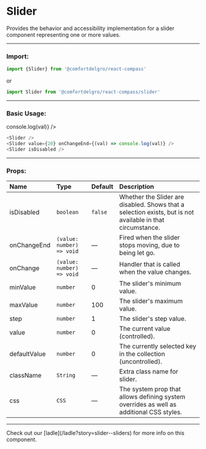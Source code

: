 
# Slider

Provides the behavior and accessibility implementation for a slider component representing one or more values.

---

### Import:

```js
import {Slider} from '@comfortdelgro/react-compass'
```

or

```js
import Slider from '@comfortdelgro/react-compass/slider'
```

---

### Basic Usage:

<section className={styles.avatarShowcaseContainer} style={{display: 'flex', flexDirection: 'column', gap: '2rem' }}>
  <div style={{width: '100%'}}>
    <Slider />
  </div>
  <div style={{width: '100%'}}>
    <Slider value={20} onChangeEnd={(val) => console.log(val)} />
  </div>
  <div style={{width: '100%'}}>
    <Slider isDisabled />
  </div>
</section>

```js
<Slider />
<Slider value={20} onChangeEnd={(val) => console.log(val)} />
<Slider isDisabled />
```

---

### Props:

| Name               | Type                       | Default     | Description                                                                                                |
| :----------------- | :---------------------     | :---------- | :--------------------------------------------------------------------------------------------------------- |
| isDisabled         | `boolean`                  | `false`     | Whether the Slider are disabled. Shows that a selection exists, but is not available in that circumstance. |
| onChangeEnd        | `(value: number) => void`  | —           | Fired when the slider stops moving, due to being let go.                                                   |
| onChange           | `(value: number) => void`  | —           | Handler that is called when the value changes.                                                             |
| minValue           | `number`                   | 0           | The slider's minimum value.                                                                                |
| maxValue           | `number`                   | 100         | The slider's maximum value.                                                                                |
| step               | `number`                   | 1           | The slider's step value.                                                                                   |
| value              | `number`                   | 0           | The current value (controlled).                                                                            |
| defaultValue       | `number`                   | 0           | The currently selected key in the collection (uncontrolled).                                               |
| className          | `String`                   | —           | Extra class name for slider.                                                                               |
| css                | `CSS`                      | —           | The system prop that allows defining system overrides as well as additional CSS styles.                    |

---

<Callout>
  Check out our [ladle](/ladle?story=slider--sliders) for more info on this
  component.
</Callout>

